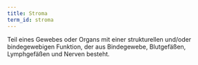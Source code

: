 ```yaml
---
title: Stroma
term_id: stroma
---
```


Teil eines Gewebes oder Organs mit einer strukturellen und/oder bindegewebigen Funktion, der aus Bindegewebe, Blutgefäßen, Lymphgefäßen und Nerven besteht.
